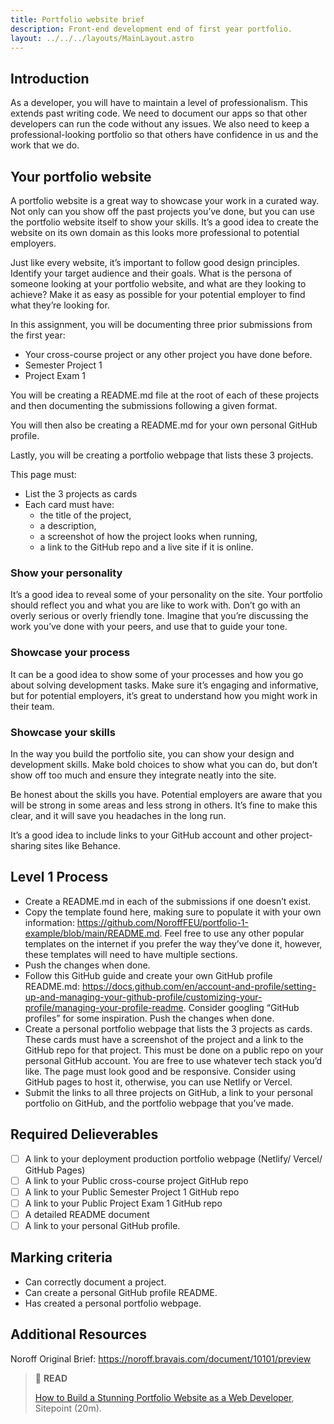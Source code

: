 ```yaml
---
title: Portfolio website brief
description: Front-end development end of first year portfolio.
layout: ../../../layouts/MainLayout.astro
---
```


## Introduction

As a developer, you will have to maintain a level of professionalism. This extends past writing code. We need to document our apps so that other developers can run the code without any issues. We also need to keep a professional-looking portfolio so that others have confidence in us and the work that we do.

## Your portfolio website

A portfolio website is a great way to showcase your work in a curated way. Not only can you show off the past projects you’ve done, but you can use the portfolio website itself to show your skills. It’s a good idea to create the website on its own domain as this looks more professional to potential employers.

Just like every website, it’s important to follow good design principles. Identify your target audience and their goals. What is the persona of someone looking at your portfolio website, and what are they looking to achieve? Make it as easy as possible for your potential employer to find what they’re looking for.

In this assignment, you will be documenting three prior submissions from the first year:

- Your cross-course project or any other project you have done before.
- Semester Project 1
- Project Exam 1

You will be creating a README.md file at the root of each of these projects and then documenting the submissions following a given format.

You will then also be creating a README.md for your own personal GitHub profile.

Lastly, you will be creating a portfolio webpage that lists these 3 projects.

This page must:

- List the 3 projects as cards
- Each card must have:
  - the title of the project,
  - a description,
  - a screenshot of how the project looks when running,
  - a link to the GitHub repo and a live site if it is online.

### Show your personality

It’s a good idea to reveal some of your personality on the site. Your portfolio should reflect you and what you are like to work with. Don’t go with an overly serious or overly friendly tone. Imagine that you’re discussing the work you’ve done with your peers, and use that to guide your tone.

### Showcase your process

It can be a good idea to show some of your processes and how you go about solving development tasks. Make sure it’s engaging and informative, but for potential employers, it’s great to understand how you might work in their team.

### Showcase your skills

In the way you build the portfolio site, you can show your design and development skills. Make bold choices to show what you can do, but don’t show off too much and ensure they integrate neatly into the site.

Be honest about the skills you have. Potential employers are aware that you will be strong in some areas and less strong in others. It’s fine to make this clear, and it will save you headaches in the long run.

It’s a good idea to include links to your GitHub account and other project-sharing sites like Behance.

## Level 1 Process

- Create a README.md in each of the submissions if one doesn’t exist.
- Copy the template found here, making sure to populate it with your own information: https://github.com/NoroffFEU/portfolio-1-example/blob/main/README.md. Feel free to use any other popular templates on the internet if you prefer the way they’ve done it, however, these templates will need to have multiple sections.
- Push the changes when done.
- Follow this GitHub guide and create your own GitHub profile README.md: https://docs.github.com/en/account-and-profile/setting-up-and-managing-your-github-profile/customizing-your-profile/managing-your-profile-readme. Consider googling “GitHub profiles” for some inspiration.
  Push the changes when done.
- Create a personal portfolio webpage that lists the 3 projects as cards. These cards must have a screenshot of the project and a link to the GitHub repo for that project. This must be done on a public repo on your personal GitHub account. You are free to use whatever tech stack you’d like. The page must look good and be responsive. Consider using GitHub pages to host it, otherwise, you can use Netlify or Vercel.
- Submit the links to all three projects on GitHub, a link to your personal portfolio on GitHub, and the portfolio webpage that you’ve made.

## Required Delieverables

- [ ] A link to your deployment production portfolio webpage (Netlify/ Vercel/ GitHub Pages)
- [ ] A link to your Public cross-course project GitHub repo
- [ ] A link to your Public Semester Project 1 GitHub repo
- [ ] A link to your Public Project Exam 1 GitHub repo
- [ ] A detailed README document
- [ ] A link to your personal GitHub profile.

## Marking criteria

- Can correctly document a project.
- Can create a personal GitHub profile README.
- Has created a personal portfolio webpage.

## Additional Resources

Noroff Original Brief: https://noroff.bravais.com/document/10101/preview

> 📖 **READ**
>
> [How to Build a Stunning Portfolio Website as a Web Developer](https://www.sitepoint.com/how-to-build-a-stunning-portfolio-website-as-a-web-developer/), Sitepoint (20m).
